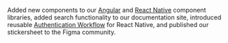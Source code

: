 Added new components to our [Angular](https://pxblue-components.github.io/angular) and [React Native](https://pxblue-components.github.io/react-native) component libraries, added search functionality to our documentation site, introduced reusable [Authentication Workflow](https://www.npmjs.com/package/@pxblue/react-native-auth-workflow) for React Native, and published our stickersheet to the Figma community.
